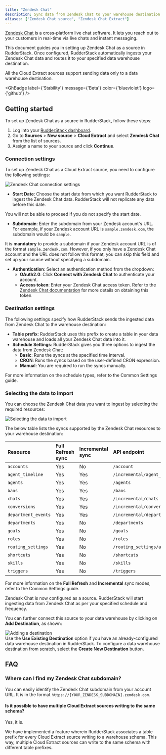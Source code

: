 ```yaml
---
title: "Zendesk Chat"
description: Sync data from Zendesk Chat to your warehouse destination via RudderStack.
aliases: ["Zendesk Chat source", "Zendesk Chat Extract"]
---
```


[Zendesk Chat](https://www.zendesk.com/in/service/messaging/live-chat/) is a cross-platform live chat software. It lets you reach out to your customers in real-time via live chats and instant messaging.

This document guides you in setting up Zendesk Chat as a source in RudderStack. Once configured, RudderStack automatically ingests your Zendesk Chat data and routes it to your specified data warehouse destination.

<div class="warningBlock">
All the Cloud Extract sources support sending data only to a <Link to="/destinations/warehouse-destinations/">data warehouse destination</Link>.
</div>

<GhBadge
  label={'Stability'}
  message={'Beta'}
  color={'blueviolet'}
  logo={'github'}
/>

## Getting started

To set up Zendesk Chat as a source in RudderStack, follow these steps:

1. Log into your [RudderStack dashboard](https://app.rudderstack.com/).
2. Go to **Sources** > **New source** > **Cloud Extract** and select **Zendesk Chat** from the list of sources.
3. Assign a name to your source and click **Continue**.

### Connection settings

To set up Zendesk Chat as a Cloud Extract source, you need to configure the following settings:

<img src="../../assets/cloud-extract-sources/zendesk-chat-connection-settings.png" alt="Zendesk Chat connection settings" />

- **Start Date**: Choose the start date from which you want RudderStack to ingest the Zendesk Chat data. RudderStack will not replicate any data before this date.

<div class="warningBlock">
You will not be able to proceed if you do not specify the start date.
</div>

- **Subdomain**: Enter the subdomain from your Zendesk account's URL. For example, if your Zendesk account URL is `sample.zendesk.com`, the subdomain would be `sample`.

<div class="warningBlock">
It is <strong>mandatory</strong> to provide a subdomain if your Zendesk account URL is of the format <code class="inline-code">sample.zendesk.com</code>. However, if you only have a Zendesk Chat account and the URL does not follow this format, you can skip this field and set up your source without specifying a subdomain.
</div>

- **Authentication**: Select an authentication method from the dropdown:
    - **OAuth2.0**: Click **Connect with Zendesk Chat** to authenticate your account.
    - **Access token**: Enter your Zendesk Chat access token. Refer to the [Zendesk Chat documentation](https://support.zendesk.com/hc/en-us/articles/4408882184986-Getting-an-OAuth-access-token-for-testing-purposes) for more details on obtaining this token.

### Destination settings

The following settings specify how RudderStack sends the ingested data from Zendesk Chat to the warehouse destination:

- **Table prefix**: RudderStack uses this prefix to create a table in your data warehouse and loads all your Zendesk Chat data into it.
- **Schedule Settings**: RudderStack gives you three options to ingest the data from Zendesk Chat:
    - **Basic**: Runs the syncs at the specified time interval. 
    - **CRON**: Runs the syncs based on the user-defined CRON expression.
    - **Manual**: You are required to run the syncs manually.

<div class="infoBlock">
For more information on the schedule types, refer to the <Link to="/sources/extract/common-settings/">Common Settings</Link> guide.
</div>

### Selecting the data to import

You can choose the Zendesk Chat data you want to ingest by selecting the required resources:

<img src="../../assets/cloud-extract-sources/zendesk-chat-connection-settings-2.png" alt="Selecting the data to import" />

The below table lists the syncs supported by the Zendesk Chat resources to your warehouse destination:

| Resource | Full Refresh sync | Incremental sync | API endpoint |
| :---| :---- | :---- |  :---- |
| `accounts` |  Yes | No | `/account` |
| `agent_timeline` | Yes | Yes |  `/incremental/agent_timeline` |
| `agents` | Yes | Yes | `/agents`|
| `bans` | Yes | Yes |  `/bans`|
| `chats` | Yes | Yes | `/incremental/chats` |
| `conversions` | Yes | Yes | `/incremental/conversions`| 
| `department_events` | Yes | Yes |  `/incremental/department_events` |
| `departments` | Yes | No | `/departments`|
| `goals` | Yes | No | `/goals` | 
| `roles` | Yes | No | `/roles`|
| `routing_settings` | Yes | No |  `/routing_settings/account`|
| `shortcuts` | Yes | No | `/shortcuts` |
| `skills` | Yes | No | `/skills`|
| `triggers` | Yes | No | `/triggers`|

<div class="infoBlock">
For more information on the <strong>Full Refresh</strong> and <strong>Incremental</strong> sync modes, refer to the <Link to="/sources/extract/common-settings/#sync-modes">Common Settings</Link> guide.
</div>

Zendesk Chat is now configured as a source. RudderStack will start ingesting data from Zendesk Chat as per your specified schedule and frequency.

You can further connect this source to your data warehouse by clicking on **Add Destination**, as shown:

<img src="../../assets/cloud-extract-sources/add-destination.png" alt="Adding a destination" />

<div class="successBlock">
Use the <strong>Use Existing Destination</strong> option if you have an already-configured data warehouse destination in RudderStack. To configure a data warehouse destination from scratch, select the <strong>Create New Destination</strong> button.
</div>

## FAQ

### Where can I find my Zendesk Chat subdomain?

You can easily identify the Zendesk Chat subdomain from your account URL. It is in the format `https://[YOUR_ZENDESK_SUBDOMAIN].zendesk.com`.

#### Is it possible to have multiple Cloud Extract sources writing to the same schema?

Yes, it is.

We have implemented a feature wherein RudderStack associates a table prefix for every Cloud Extract source writing to a warehouse schema. This way, multiple Cloud Extract sources can write to the same schema with different table prefixes.